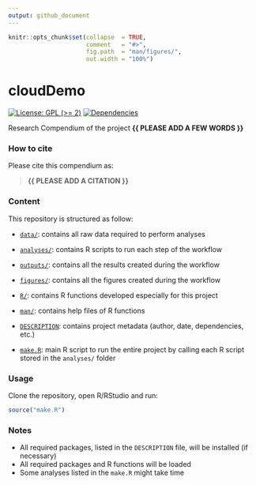 ```yaml
---
output: github_document
---
```


<!-- README.md is generated from README.Rmd. Please edit that file -->


```r
knitr::opts_chunk$set(collapse  = TRUE,
                      comment   = "#>",
                      fig.path  = "man/figures/",
                      out.width = "100%")
```



# cloudDemo


<!-- badges: start -->
[![License: GPL (>= 2)](https://img.shields.io/badge/License-GPL%20%28%3E%3D%202%29-blue.svg)](https://choosealicense.com/licenses/gpl-2.0/)
[![Dependencies](https://img.shields.io/badge/dependencies-3/94-green?style=flat)](#)
<!-- badges: end -->


Research Compendium of the project **{{ PLEASE ADD A FEW WORDS }}**



### How to cite

Please cite this compendium as: 

> **{{ PLEASE ADD A CITATION }}**



### Content

This repository is structured as follow:

- [`data/`](https://github.com/see24/cloudDemo/tree/master/data):
contains all raw data required to perform analyses

- [`analyses/`](https://github.com/see24/cloudDemo/tree/master/analyses/):
contains R scripts to run each step of the workflow

- [`outputs/`](https://github.com/see24/cloudDemo/tree/master/outputs):
contains all the results created during the workflow

- [`figures/`](https://github.com/see24/cloudDemo/tree/master/figures):
contains all the figures created during the workflow

- [`R/`](https://github.com/see24/cloudDemo/tree/master/R):
contains R functions developed especially for this project

- [`man/`](https://github.com/see24/cloudDemo/tree/master/man):
contains help files of R functions

- [`DESCRIPTION`](https://github.com/see24/cloudDemo/tree/master/DESCRIPTION):
contains project metadata (author, date, dependencies, etc.)

- [`make.R`](https://github.com/see24/cloudDemo/tree/master/make.R):
main R script to run the entire project by calling each R script stored in the `analyses/` folder



### Usage

Clone the repository, open R/RStudio and run:

```r
source("make.R")
```



### Notes

- All required packages, listed in the `DESCRIPTION` file, will be installed (if necessary)
- All required packages and R functions will be loaded
- Some analyses listed in the `make.R` might take time
